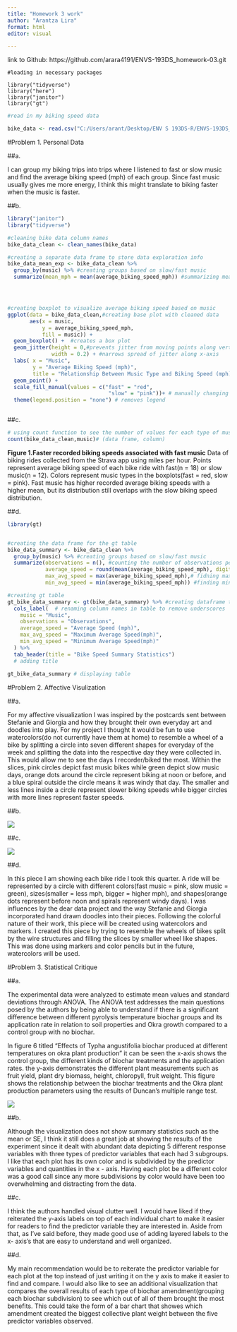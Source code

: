 ```yaml
---
title: "Homework 3 work"
author: "Arantza Lira"
format: html
editor: visual

---
```

link to Github: https://github.com/arara4191/ENVS-193DS_homework-03.git 

```r-loading
#loading in necessary packages

library("tidyverse")
library("here")
library("janitor")
library("gt")

```

```r
#read in my biking speed data

bike_data <- read.csv("C:/Users/arant/Desktop/ENV S 193DS-R/ENVS-193DS_homework-03/data/Biking_Speed_Data.csv")
```

#Problem 1. Personal Data

##a. 

I can group my biking trips into trips where I listened to fast or slow music and find the average biking speed (mph) of each group. Since fast music usually gives me more energy, I think this might translate to biking faster when the music is faster.

##b. 

```r
library("janitor")
library("tidyverse")

#cleaning bike data column names
bike_data_clean <- clean_names(bike_data)

#creating a separate data frame to store data exploration info
bike_data_mean_exp <- bike_data_clean %>%
  group_by(music) %>% #creating groups based on slow/fast music
  summarize(mean_mph = mean(average_biking_speed_mph)) #summarizing mean speed of each group




#creating boxplot to visualize average biking speed based on music
ggplot(data = bike_data_clean,#creating base plot with cleaned data    
       aes(x = music,             
           y = average_biking_speed_mph,            
           fill = music)) +          
  geom_boxplot() +  #creates a box plot
  geom_jitter(height = 0,#prevents jitter from moving points along vertically
              width = 0.2) + #narrows spread of jitter along x-axis
  labs( x = "Music",
        y = "Average Biking Speed (mph)",
        title = "Relationship Between Music Type and Biking Speed (mph)") +
  geom_point() +
  scale_fill_manual(values = c("fast" = "red", 
                                "slow" = "pink"))+ # manually changing colors
  theme(legend.position = "none") # removes legend



```

##c. 
```r
# using count function to see the number of values for each type of music
count(bike_data_clean,music)# (data frame, column)
```

**Figure 1.Faster recorded biking speeds associated with fast music** Data of biking rides collected from the Strava app using miles per hour. Points represent average biking speed of each bike ride with fast(n = 18) or slow music(n = 12). Colors represent music types in the boxplots(fast = red, slow = pink). Fast music has higher recorded average biking speeds with a higher mean, but its distribution still overlaps with the slow biking speed distribution. 

##d. 

```r

library(gt)


#creating the data frame for the gt table
bike_data_summary <- bike_data_clean %>%
  group_by(music) %>% #creating groups based on slow/fast music
  summarize(observations = n(), #counting the number of observations per group
            average_speed = round(mean(average_biking_speed_mph), digits = 1),#summarizing mean speed of each group
            max_avg_speed = max(average_biking_speed_mph),# fidning max speed
            min_avg_speed = min(average_biking_speed_mph)) #finding min speed

#creating gt table 
gt_bike_data_summary <- gt(bike_data_summary) %>% #creating dataframe to use for gt table display
  cols_label(  # renaming column names in table to remove underscores
    music = "Music",
    observations = "Observations",
    average_speed = "Average Speed (mph)",
    max_avg_speed = "Maximum Average Speed(mph)",
    min_avg_speed = "Minimum Average Speed(mph)"
  ) %>%
  tab_header(title = "Bike Speed Summary Statistics")
  # adding title
  
gt_bike_data_summary # displaying table


```

#Problem 2. Affective Visulization

##a. 

For my affective visualization I was inspired by the postcards sent between Stefanie and Giorgia and how they brought their own everyday art and doodles into play. For my project I thought it would be fun to use watercolors(do not currently have them at home) to resemble a wheel of a bike by splitting a circle into seven different shapes for everyday of the week and splitting the data into the respective day they were collected in. This would allow me to see the days I recorder/biked the most. Within the slices, pink circles depict fast music bikes while green depict slow music days, orange dots around the circle represent biking at noon or before, and a blue spiral outside the circle means it was windy that day. The smaller and less lines inside a circle represent slower biking speeds while bigger circles with more lines represent faster speeds.

##b. 

![](affectsketch.jpg)

##c. 

![](affectpic.jpg)

##d. 

In this piece I am showing each bike ride I took this quarter. A ride will be represented by a circle with different colors(fast music = pink, slow music = green), sizes(smaller = less mph, bigger = higher mph), and shapes(orange dots represent before noon and spirals represent windy days).
I was influences by the dear data project and the way Stefanie and Giorgia incorporated hand drawn doodles into their pieces.
Following the colorful nature of their work, this piece will be created using watercolors and markers.
I created this piece by trying to resemble the wheels of bikes split by the wire structures and filling the slices by smaller wheel like shapes. This was done using markers and color pencils but in the future, watercolors will be used.

#Problem 3. Statistical Critique

##a.

The experimental data were analyzed to estimate mean values and standard deviations through ANOVA. The ANOVA test addresses the main questions posed by the authors by being able to understand if there is a significant difference between different pyrolysis temperature biochar groups and its application rate in relation to soil properties and Okra growth compared to a control group with no biochar.

In figure 6 titled "Effects of Typha angustifolia biochar produced at different temperatures on okra plant production" it can be seen the x-axis shows the control group, the different kinds of biochar treatments and the application rates. the y-axis demonstrates the different plant measurements such as fruit yield, plant dry biomass, height, chloropyll, fruit weight. This figure shows the relationship between the biochar treatments and the Okra plant production parameters using the results of Duncan's multiple range test.


![](cattails_anova.png)

##b. 

Although the visualization does not show summary statistics such as the mean or SE, I think it still does a great job at showing the results of the experiment since it dealt with abundant data depicting 5 different response variables with three types of predictor variables that each had 3 subgroups. I like that each plot has its own color and is subdivided by the predictor variables and quantities in the x - axis. Having each plot be a different color was a good call since any more subdivisions by color would have been too overwhelming and distracting from the data.

##c. 

I think the authors handled visual clutter well. I would have liked if they reiterated the y-axis labels on top of each individual chart to make it easier for readers to find the predictor variable they are interested in. Aside from that, as I've said before, they made good use of adding layered labels to the x- axis's that are easy to understand and well organized. 

##d. 

My main recommendation would be to reiterate the predictor variable for each plot at the top instead of just writing it on the y axis to make it easier to find and compare. I would also like to see an additional visualization that compares the overall results of each type of biochar amendment(grouping each biochar subdivision) to see which out of all of them brought the most benefits. This could take the form of a bar chart that showes which amendment created the biggest collective plant weight between the five predictor variables observed. 

















